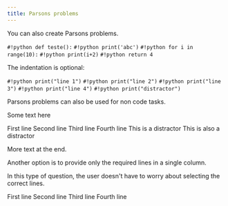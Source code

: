 ```yaml
---
title: Parsons problems
---
```


You can also create Parsons problems.

<Parsons slug="parsons-code" withIndentation>

<ParsonsLine>`#!python def teste():`</ParsonsLine>
<ParsonsLine indent={1}>`#!python print('abc')`</ParsonsLine>
<ParsonsLine indent={1}>`#!python for i in range(10):`</ParsonsLine>
<ParsonsLine indent={2}>`#!python print(i+2)`</ParsonsLine>
<ParsonsLine indent={1}>`#!python return 4`</ParsonsLine>

</Parsons>

The indentation is optional:

<Parsons slug="parsons-without-indent">

<ParsonsLine>`#!python print("line 1")`</ParsonsLine>
<ParsonsLine>`#!python print("line 2")`</ParsonsLine>
<ParsonsLine>`#!python print("line 3")`</ParsonsLine>
<ParsonsLine>`#!python print("line 4")`</ParsonsLine>
<ParsonsLine distractor>`#!python print("distractor")`</ParsonsLine>

</Parsons>

Parsons problems can also be used for non code tasks.

<Parsons slug="parsons-no-code">
Some text here

<ParsonsLine>First line</ParsonsLine>
<ParsonsLine>Second line</ParsonsLine>
<ParsonsLine>Third line</ParsonsLine>
<ParsonsLine>Fourth line</ParsonsLine>
<ParsonsLine distractor>This is a distractor</ParsonsLine>
<ParsonsLine distractor>This is also a distractor</ParsonsLine>

More text at the end.

</Parsons>

Another option is to provide only the required lines in a single column.

<Parsons slug="parsons-no-code-single-col" singleColumn>

In this type of question, the user doesn't have to worry about selecting the correct lines.

<ParsonsLine>First line</ParsonsLine>
<ParsonsLine>Second line</ParsonsLine>
<ParsonsLine>Third line</ParsonsLine>
<ParsonsLine>Fourth line</ParsonsLine>

</Parsons>

